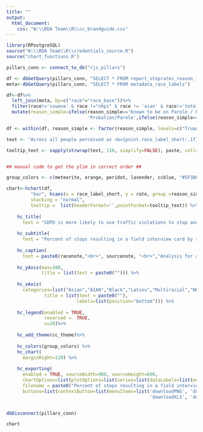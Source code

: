 ```yaml
---
title: ""
output:
  html_document:
    css: "W:\\RDA Team\\R\\cc_brandguide.css"
---
```

<!-- link to Google Font -->
<link href="https://fonts.googleapis.com/css2?family=Inter:wght@100;200;300;400;500;600;700;800;900&display=swap" rel="stylesheet">

```r

library(RPostgreSQL)
source("W:\\RDA Team\\R\\credentials_source.R")
source("chart_functions.R")

pillars_conn <- connect_to_db("rjs_pillars")

df <- dbGetQuery(pillars_conn, "SELECT * FROM report_stoprates_reason_ficard_race_person")
meta<-dbGetQuery(pillars_conn, "SELECT * FROM metadata_race_labels")

df<-df%>%
  left_join(meta, by=c("race"="race_base"))%>%
  filter(race!='sswana' & race !="nhpi" & race != 'aian' & race!='total') %>%
  mutate(reason_simple=ifelse(reason_simple=='Known to be on Parole / Probation / PRCS / Mandatory Supervision',
                              'Probation/Parole',ifelse(reason_simple=='Investigation to determine whether the person was truant','Truancy Investigation',ifelse(reason_simple=="Consensual Encounter resulting in a search", "Consensual Encounter/Search",ifelse(reason_simple=="Knowledge of outstanding arrest warrant/wanted person","Warrant",reason_simple)))))

df <- within(df, reason_simple <- factor(reason_simple, levels=c("Truancy Investigation","Warrant","Consensual Encounter/Search","Probation/Parole","Reasonable Suspicion","Traffic Violation")))

text <- "Across all people perceived as <b>{point.race_label_short:.1f}</b> who had a field interview card completed, officers used <b>{point.reason_simple:.1f}</b> as the primary reason for the stop <b>{point.rate:.1f}%</b> of the time."

tooltip_text <- sapply(strwrap(text, 110, simplify=FALSE), paste, collapse="<br>")


## manual code to get the ylim in correct order ##

group_colors <- c(meteorite, orange, peridot, lavender, ccblue, "#5F3B63")

chart<-hchart(df, 
         "bar", hcaes(x = race_label_short, y = rate, group =reason_simple),
         stacking = "normal",
         tooltip =  list(headerFormat='',pointFormat=tooltip_text)) %>%
    
    hc_title(
      text = "SDPD is more likely to use traffic violations to stop and profile people of color for field interviews compared to White people.") %>%
    
    hc_subtitle(
      text = "Percent of stops resulting in a field interview card by reason and race") %>%
    
    hc_caption(
      text = paste0(racenote,"<br>", sourcenote, "<br>","Analysis for all officer-initiated stops that only resulted in a field interview card completed.","<br>")) %>%
    
    hc_yAxis(max=100,
             title = list(text = paste0(""))) %>%
    
    hc_xAxis( 
      categories=list("Asian","AIAN","Black","Latinx","Multiracial","NHPI","SWANA/SA","White"),
              title = list(text = paste0(""),
                          labels=list(position="bottom"))) %>%
    
    hc_legend(enabled = TRUE, 
              reversed =  TRUE,
              x=20)%>% 
    
    hc_add_theme(cc_theme)%>%
    
    hc_colors(group_colors) %>%
    hc_chart(
      marginRight=120) %>%
    
    hc_exporting(
      enabled = TRUE, sourceWidth=900, sourceHeight=600, 
      chartOptions=list(plotOptions=list(series=list(dataLabels=list(enabled=TRUE,format='{point.rate:.1f}%')))),
      filename = paste0("Percent of stops resulting in a field interview card by reason and race","_Catalyst California, catalystcalifornia.org, 2023."),
      buttons=list(contextButton=list(menuItems=list('downloadPNG', 'downloadSVG',
                                                     'downloadXLS', 'downloadCSV'))))


dbDisconnect(pillars_conn)
```

```r
chart
```

<script>
  widg = document.getElementsByClassName('html-widget'); //find widgets
  for (let i = 0; i < widg.length; i++) { //loop through
    document.getElementsByClassName('highchart')[i].style.width = '100%'; //adjust width
    document.getElementsByClassName('highchart')[i].style.height = '100%'; //adjust height
  }
</script>